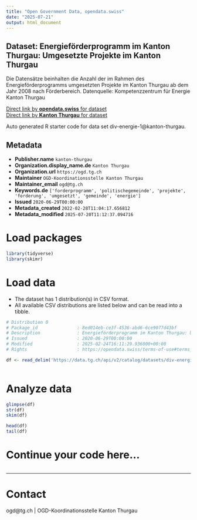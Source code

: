 ```yaml
---
title: "Open Government Data, opendata.swiss"
date: "2025-07-21"
output: html_document
---
```


## Dataset: Energieförderprogramm im Kanton Thurgau: Umgesetzte Projekte im Kanton Thurgau

Die Datensätze beinhalten die Anzahl der im Rahmen des Energieförderprogramms umgesetzten Projekte im Kanton Thurgau ab dem Jahr 2008 nach Förderbereich. Datenquelle: Kompetenzzentrum für Energie Kanton Thurgau

[Direct link by **opendata.swiss** for dataset](https://opendata.swiss/de/dataset/umgesetzte-projekte-im-kanton-thurgau)<br>
[Direct link by **Kanton Thurgau** for dataset](https://data.tg.ch/explore/dataset/div-energie-1/)

Auto generated R starter code for data set div-energie-1@kanton-thurgau.

## Metadata

- **Publisher.name** `kanton-thurgau`
- **Organization.display_name.de** `Kanton Thurgau`
- **Organization.url** `https://ogd.tg.ch`
- **Maintainer** `OGD-Koordinationsstelle Kanton Thurgau`
- **Maintainer_email** `ogd@tg.ch`
- **Keywords.de** `['forderprogramm', 'politischegemeinde', 'projekte', 'forderung', 'umgesetzt', 'gemeinde', 'energie']`
- **Issued** `2020-06-29T00:00:00`
- **Metadata_created** `2022-02-28T11:04:17.656812`
- **Metadata_modified** `2025-07-20T11:12:37.094716`


# Load packages

```r

library(tidyverse)
library(skimr)

```

# Load data

-   The dataset has 1 distribution(s) in CSV format.
-   All available CSV distributions are listed below and can be read into a tibble.

```r

# Distribution 0
# Package_id               : 8ed014eb-ce3f-4536-abd6-6ce9077d43bf
# Description              : Energieförderprogramm im Kanton Thurgau: Umgesetzte Projekte im Kanton Thurgau (csv)
# Issued                   : 2020-06-29T00:00:00
# Modified                 : 2025-02-24T16:11:29.936000+00:00
# Rights                   : https://opendata.swiss/terms-of-use#terms_by

df <- read_delim('https://data.tg.ch/api/v2/catalog/datasets/div-energie-1/exports/csv?use_labels=true')



```

# Analyze data

```r

glimpse(df)
str(df)
skim(df)

head(df)
tail(df)

```

# Continue your code here...

```r

```

------------------------------------------------------------------------

# Contact

ogd@tg.ch | OGD-Koordinationsstelle Kanton Thurgau
